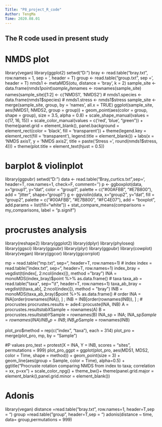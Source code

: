 ```yaml
---
Title: "P8_project_R_code"
Author: TengMa
Time: 2020.08.01
---
```


## The R code used in present study
# NMDS plot
library(vegan)
library(ggplot2)
setwd("D:\Users\Administrator\Documents\Desktop")
bray <- read.table("bray.txt", row.names = 1, sep = '\t', header = T)
group <- read.table("group.txt", sep = '\t', header = T)
nmds1 <- metaMDS(otu, distance = 'bray', k = 2)
sample_site <- data.frame(nmds1$point)
sample_site$names <- rownames(sample_site)
names(sample_site)[1:2] <- c('NMDS1', 'NMDS2')
# nmds1.species <- data.frame(nmds1$species) 
# nmds1.stress <- nmds1$stress 
sample_site <- merge(sample_site, group, by = 'names', all.x = TRUE)
ggplot(sample_site, aes(NMDS1, NMDS2, group = group)) + geom_point(aes(color = group, shape = group), size = 3.5, alpha = 0.8) + 
	scale_shape_manual(values = c(17, 16, 15)) + 
	scale_color_manual(values = c('red', 'blue', "green")) + 
		theme(panel.grid = element_blank(), panel.background = element_rect(color = 'black', fill = 'transparent')) +
		theme(legend.key = element_rect(fill = 'transparent'), legend.title = element_blank()) + 
			labs(x = 'NMDS axis1', y = 'NMDS axis2', title = paste('Stress =', round(nmds1$stress, 4))) + theme(plot.title = element_text(hjust = 0.5))

# barplot & violinplot 
library(ggpubr)
setwd("D:\Users\Administrator\Documents\Desktop")
data <- read.table("Bray_curtics.txt",sep='\t', header=T, row.names=1, check=F, comment='')
p <- ggboxplot(data, x="group1", y="dat", color = "group1", 
               palette = c("#00AFBB", "#E7B800"), 
               add = "jitter", shape="group1")
g <- ggviolin(data, x="group2", y="dat", fill = "group2", 
         palette = c("#00AFBB", "#E7B800", "#FC4E07"), 
         add = "boxplot", add.params = list(fill="white")) + stat_compare_means(comparisons = my_comparisons, label = "p.signif")

# procrustes analysis
library(reshape2)
library(ggplot2)
library(dplyr)
library(phyloseq)
library(ggsci)
library(ggpubr)
library(plyr)
library(ggpubr)
library(cowplot)
library(vegan)
library(ggcor)
library(ggcorrplot)

mp = read.table("mp.txt", sep="\t", header=T, row.names=1)
# index
index = read.table("index.txt", sep="\t", header=T, row.names=1)
index_bray = vegdist(t(index[, 2:ncol(index)]), method = "bray")
INA = monoMDS(index_bray)$point %>% as.data.frame()
# taxa
taxa_ab = read.table("taxa", sep="\t", header=T, row.names=1)
taxa_ab_bray = vegdist(t(taxa_ab[, 2:ncol(index)]), method = "bray")
INB = monoMDS(taxa_ab_bray)$point %>% as.data.frame()
# order
INA = INA[order(rownames(INA)), ] ; 
INB = INB[order(rownames(INB)), ] ;
# procrustes
procrustes.results <- ade4::procuste(INA, INB)
A = procrustes.results$tabX %>% as.data.frame() ; A$Sample = rownames(A)
B = procrustes.results$tabY %>% as.data.frame() ; B$Sample = rownames(B)
INA_sp = INA;  INA_sp$Sample = rownames(INA)
INB_sp = INB;  INB_sp$Sample = rownames(INB)

plot_pro$method = rep(c("index", "taxa"), each = 314) 
plot_pro = merge(plot_pro, mp, by = "Sample")

#P values
pro_test = protest(X = INA, Y = INB, scores = "sites", permutations = 999)
plot_pro_ggpt = ggplot(plot_pro, aes(MDS1, MDS2, color = Time, shape = method)) + 
    geom_point(size = 3) +
    geom_line(aes(group = Sample, color = Time), alpha=0.5) + 
    ggtitle("Procruste rotation comparing NMDS from index to taxa; correlation = xx, p=xx") + scale_color_npg() + theme_bw()+ theme(panel.grid.major = element_blank(),panel.grid.minor = element_blank()) 

# Adonis
library(vegan)
distance =read.table("bray.txt", row.names=1, header=T,sep = "\t")
group =read.table("group", header=T,sep = "\t")
adonis(distance ~ time, data= group,permutations = 999)


